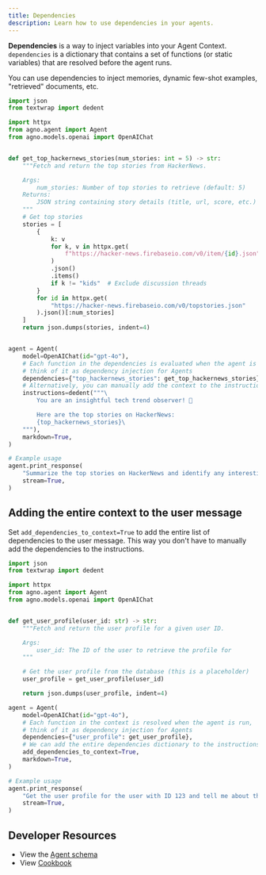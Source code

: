 ```yaml
---
title: Dependencies
description: Learn how to use dependencies in your agents.
---
```


**Dependencies** is a way to inject variables into your Agent Context. `dependencies` is a dictionary that contains a set of functions (or static variables) that are resolved before the agent runs.

<Note>
You can use dependencies to inject memories, dynamic few-shot examples, "retrieved" documents, etc.
</Note>

```python dependencies.py
import json
from textwrap import dedent

import httpx
from agno.agent import Agent
from agno.models.openai import OpenAIChat


def get_top_hackernews_stories(num_stories: int = 5) -> str:
    """Fetch and return the top stories from HackerNews.

    Args:
        num_stories: Number of top stories to retrieve (default: 5)
    Returns:
        JSON string containing story details (title, url, score, etc.)
    """
    # Get top stories
    stories = [
        {
            k: v
            for k, v in httpx.get(
                f"https://hacker-news.firebaseio.com/v0/item/{id}.json"
            )
            .json()
            .items()
            if k != "kids"  # Exclude discussion threads
        }
        for id in httpx.get(
            "https://hacker-news.firebaseio.com/v0/topstories.json"
        ).json()[:num_stories]
    ]
    return json.dumps(stories, indent=4)


agent = Agent(
    model=OpenAIChat(id="gpt-4o"),
    # Each function in the dependencies is evaluated when the agent is run,
    # think of it as dependency injection for Agents
    dependencies={"top_hackernews_stories": get_top_hackernews_stories},
    # Alternatively, you can manually add the context to the instructions
    instructions=dedent("""\
        You are an insightful tech trend observer! 📰

        Here are the top stories on HackerNews:
        {top_hackernews_stories}\
    """),
    markdown=True,
)

# Example usage
agent.print_response(
    "Summarize the top stories on HackerNews and identify any interesting trends.",
    stream=True,
)
```

## Adding the entire context to the user message

Set `add_dependencies_to_context=True` to add the entire list of dependencies to the user message. This way you don't have to manually add the dependencies to the instructions.

```python dependencies_instructions.py
import json
from textwrap import dedent

import httpx
from agno.agent import Agent
from agno.models.openai import OpenAIChat


def get_user_profile(user_id: str) -> str:
    """Fetch and return the user profile for a given user ID.

    Args:
        user_id: The ID of the user to retrieve the profile for
    """

    # Get the user profile from the database (this is a placeholder)
    user_profile = get_user_profile(user_id)

    return json.dumps(user_profile, indent=4)

agent = Agent(
    model=OpenAIChat(id="gpt-4o"),
    # Each function in the context is resolved when the agent is run,
    # think of it as dependency injection for Agents
    dependencies={"user_profile": get_user_profile},
    # We can add the entire dependencies dictionary to the instructions
    add_dependencies_to_context=True,
    markdown=True,
)

# Example usage
agent.print_response(
    "Get the user profile for the user with ID 123 and tell me about their preferences.",
    stream=True,
)
```

## Developer Resources

- View the [Agent schema](/reference/agents/agent)
- View [Cookbook](https://github.com/agno-agi/agno/tree/v2.0/cookbook/agents/dependencies/)